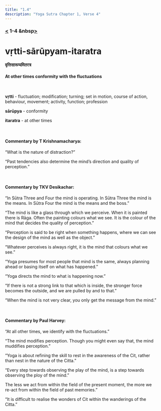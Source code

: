 ```yaml
---
title: "1.4"
description: "Yoga Sutra Chapter 1, Verse 4"
---
```


### [<](/Chapter-1/1-3) 1-4 &nbsp[>](/Chapter-1/1-5/)

# vṛtti-sārūpyam-itaratra

#### वृत्तिसारूप्यमितरत्र

#### At other times conformity with the fluctuations

<br />

**vṛtti** - fluctuation; modification; turning; set in motion, course of action, behaviour, movement; activity, function; profession <br />

**sārūpya** - conformity <br />

**itaratra** - at other times <br />

<br />

#### Commentary by T Krishnamacharya:

“What is the nature of distraction?”

“Past tendencies also determine the mind’s
direction and quality of perception.”

<br />

#### Commentary by TKV Desikachar:

“In Sūtra Three and Four the mind is operating.
In Sūtra Three the mind is the means.
In Sūtra Four the mind is the means and the boss.”

“The mind is like a glass through which we perceive.
When it is painted there is Rāga.
Often the painting colours what we see.
It is the colour of the mind that decides the quality of perception.”

“Perception is said to be right when something happens,
where we can see the design of the mind as well as the object.”

“Whatever perceives is always right,
it is the mind that colours what we see.”

“Yoga presumes for most people that mind is the same,
always planning ahead or basing itself on what has happened.”

“Yoga directs the mind to what is happening now.”

“If there is not a strong link to that which is inside,
the stronger force becomes the outside,
and we are pulled by and to that.”

“When the mind is not very clear,
you only get the message from the mind.”

<br />

#### Commentary by Paul Harvey:

“At all other times, we identify with the fluctuations.”

“The mind modifies perception.
Though you might even say that,
the mind muddifies perception.”

“Yoga is about refining the skill
to rest in the awareness of the Cit,
rather than nest in the nature of the Citta.”

“Every step towards observing the play of the mind,
is a step towards observing the ploy of the mind.”

The less we act from within the field of the present moment,
the more we re-act from within the field of past memories.”

“It is difficult to realise the wonders of Cit
within the wanderings of the Citta.”
